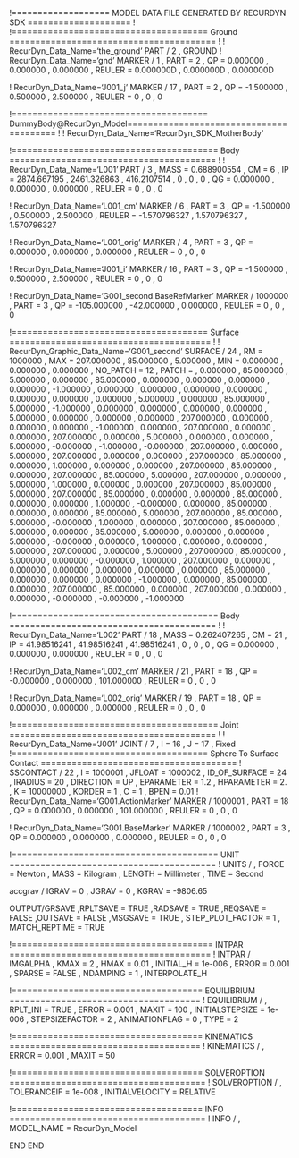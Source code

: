 !=================== MODEL DATA FILE GENERATED BY RECURDYN SDK ====================
!
!====================================== Ground ========================================
!
!                         RecurDyn_Data_Name='the_ground'
PART / 2 , GROUND
!                         RecurDyn_Data_Name='gnd'
MARKER / 1
, PART = 2
, QP = 0.000000 , 0.000000 , 0.000000
, REULER = 0.000000D , 0.000000D , 0.000000D
 
 


!                         RecurDyn_Data_Name='J001_j'
MARKER / 17
, PART = 2
, QP = -1.500000 , 0.500000 , 2.500000
, REULER = 0 , 0 , 0
 
 
!====================================== DummyBody@RecurDyn_Model========================================
!
!                         RecurDyn_Data_Name='RecurDyn_SDK_MotherBody'


!======================================== Body ========================================
!
!                         RecurDyn_Data_Name='L001'
PART / 3
, MASS = 0.688900554
, CM = 6
, IP = 2874.667195 , 2461.326863 , 416.2107514
, 0 , 0 , 0
, QG = 0.000000 , 0.000000 , 0.000000
, REULER = 0 , 0 , 0
 
 
!                         RecurDyn_Data_Name='L001_cm'
MARKER / 6
, PART = 3
, QP = -1.500000 , 0.500000 , 2.500000
, REULER = -1.570796327 , 1.570796327 , 1.570796327
 
 
!                         RecurDyn_Data_Name='L001_orig'
MARKER / 4
, PART = 3
, QP = 0.000000 , 0.000000 , 0.000000
, REULER = 0 , 0 , 0
 
 
!                         RecurDyn_Data_Name='J001_i'
MARKER / 16
, PART = 3
, QP = -1.500000 , 0.500000 , 2.500000
, REULER = 0 , 0 , 0
 
 
!                         RecurDyn_Data_Name='G001_second.BaseRefMarker'
MARKER / 1000000
, PART = 3
, QP = -105.000000 , -42.000000 , 0.000000
, REULER = 0 , 0 , 0
 
 
!====================================== Surface =======================================
!
!                         RecurDyn_Graphic_Data_Name='G001_second'
SURFACE / 24
, RM = 1000000
, MAX = 207.000000 , 85.000000 , 5.000000
, MIN = 0.000000 , 0.000000 , 0.000000
, NO_PATCH = 12
, PATCH = 
, 0.000000 , 85.000000 , 5.000000 , 0.000000 , 85.000000 , 0.000000 , 0.000000 , 0.000000 , 0.000000 , -1.000000 , 0.000000 , 0.000000
, 0.000000 , 0.000000 , 0.000000 , 0.000000 , 0.000000 , 5.000000 , 0.000000 , 85.000000 , 5.000000 , -1.000000 , 0.000000 , 0.000000
, 0.000000 , 0.000000 , 5.000000 , 0.000000 , 0.000000 , 0.000000 , 207.000000 , 0.000000 , 0.000000 , 0.000000 , -1.000000 , 0.000000
, 207.000000 , 0.000000 , 0.000000 , 207.000000 , 0.000000 , 5.000000 , 0.000000 , 0.000000 , 5.000000 , -0.000000 , -1.000000 , -0.000000
, 207.000000 , 0.000000 , 5.000000 , 207.000000 , 0.000000 , 0.000000 , 207.000000 , 85.000000 , 0.000000 , 1.000000 , 0.000000 , 0.000000
, 207.000000 , 85.000000 , 0.000000 , 207.000000 , 85.000000 , 5.000000 , 207.000000 , 0.000000 , 5.000000 , 1.000000 , 0.000000 , 0.000000
, 207.000000 , 85.000000 , 5.000000 , 207.000000 , 85.000000 , 0.000000 , 0.000000 , 85.000000 , 0.000000 , 0.000000 , 1.000000 , -0.000000
, 0.000000 , 85.000000 , 0.000000 , 0.000000 , 85.000000 , 5.000000 , 207.000000 , 85.000000 , 5.000000 , -0.000000 , 1.000000 , 0.000000
, 207.000000 , 85.000000 , 5.000000 , 0.000000 , 85.000000 , 5.000000 , 0.000000 , 0.000000 , 5.000000 , -0.000000 , 0.000000 , 1.000000
, 0.000000 , 0.000000 , 5.000000 , 207.000000 , 0.000000 , 5.000000 , 207.000000 , 85.000000 , 5.000000 , 0.000000 , -0.000000 , 1.000000
, 207.000000 , 0.000000 , 0.000000 , 0.000000 , 0.000000 , 0.000000 , 0.000000 , 85.000000 , 0.000000 , 0.000000 , 0.000000 , -1.000000
, 0.000000 , 85.000000 , 0.000000 , 207.000000 , 85.000000 , 0.000000 , 207.000000 , 0.000000 , 0.000000 , -0.000000 , -0.000000 , -1.000000
 
!======================================== Body ========================================
!
!                         RecurDyn_Data_Name='L002'
PART / 18
, MASS = 0.262407265
, CM = 21
, IP = 41.98516241 , 41.98516241 , 41.98516241
, 0 , 0 , 0
, QG = 0.000000 , 0.000000 , 0.000000
, REULER = 0 , 0 , 0
 
 
!                         RecurDyn_Data_Name='L002_cm'
MARKER / 21
, PART = 18
, QP = -0.000000 , 0.000000 , 101.000000
, REULER = 0 , 0 , 0
 
 
!                         RecurDyn_Data_Name='L002_orig'
MARKER / 19
, PART = 18
, QP = 0.000000 , 0.000000 , 0.000000
, REULER = 0 , 0 , 0
 
 
!======================================== Joint ========================================
!
!                         RecurDyn_Data_Name='J001'
JOINT / 7
, I = 16
, J = 17
, Fixed
!====================================== Sphere To Surface Contact ======================================
!
SSCONTACT / 22
, I = 1000001
, JFLOAT = 1000002
, ID_OF_SURFACE = 24
, IRADIUS = 20
, DIRECTION = UP
, EPARAMETER = 1.2
, HPARAMETER = 2.
, K = 10000000
, KORDER = 1
, C = 1
, BPEN = 0.01
!                         RecurDyn_Data_Name='G001.ActionMarker'
MARKER / 1000001
, PART = 18
, QP = 0.000000 , 0.000000 , 101.000000
, REULER = 0 , 0 , 0
 
 
!                         RecurDyn_Data_Name='G001.BaseMarker'
MARKER / 1000002
, PART = 3
, QP = 0.000000 , 0.000000 , 0.000000
, REULER = 0 , 0 , 0
 
 
 
!======================================== UNIT ========================================
!
UNITS / 
, FORCE = Newton
, MASS = Kilogram
, LENGTH = Millimeter
, TIME = Second


accgrav /  IGRAV = 0
, JGRAV = 0
, KGRAV = -9806.65


OUTPUT/GRSAVE
,RPLTSAVE = TRUE
,RADSAVE = TRUE
,REQSAVE = FALSE
,OUTSAVE = FALSE
,MSGSAVE = TRUE
, STEP_PLOT_FACTOR = 1
, MATCH_REPTIME = TRUE


!======================================= INTPAR =======================================
!
INTPAR / IMGALPHA
, KMAX = 2
, HMAX = 0.01
, INITIAL_H = 1e-006
, ERROR = 0.001
, SPARSE = FALSE
, NDAMPING = 1
, INTERPOLATE_H


!===================================== EQUILIBRIUM =====================================
!
EQUILIBRIUM /
, RPLT_INI = TRUE
, ERROR = 0.001
, MAXIT = 100
, INITIALSTEPSIZE = 1e-006
, STEPSIZEFACTOR = 2
, ANIMATIONFLAG = 0
, TYPE = 2


!===================================== KINEMATICS =====================================
!
KINEMATICS /
, ERROR = 0.001
, MAXIT = 50




!===================================== SOLVEROPTION ======================================
!
SOLVEROPTION /
, TOLERANCEIF  = 1e-008
, INITIALVELOCITY  = RELATIVE


!===================================== INFO ======================================
!
INFO /
, MODEL_NAME = RecurDyn_Model


END
END
